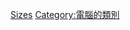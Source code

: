 <noinclude>{{NoteTA
|G1=IT
|G2=Communication
|1=zh-tw:智慧型手錶; zh:-cn:智能手表; zh-hk:智能手錶; zh-sg:智慧手表;
|2=zh-tw:智慧型電視; zh-cn:智能电视; zh-hk:智能電視;
|3=zh-tw:行動運算; zh-cn:移动运算; zh-hk:移動運算;
|4=zh-tw:智慧型微塵; zh-hk:智能微塵;
|5=zh-cn:超级移动电脑;zh-tw:超級行動電腦;zh-hk:超級移動電腦;
|6=zh-cn:智能眼镜; zh-tw:智慧眼鏡; zh-hk:智能眼鏡;
|7=zh-hans:瘦客户端; zh-tw:精簡型用戶端; zh-sg:精简客户端;
}}</noinclude>{{Navbox
  | name      = Computer sizes
  | title     = [[電腦]]的體型（類別）
  | listclass = hlist

  | group1 = 大型
  | list1  = 
* [[超级计算机]]
* [[次超级计算机]]
* [[大型计算机]]

  | group4 = 中小型
  | list4  = 
* [[中型计算机]]
* [[小型计算机]]
* {{link-en|超級小型電腦|Superminicomputer}}
* [[服务器]]

  | group5 = [[微型计算机|微型]]
  | list5  = 

    {{Navbox|child
    | evenodd    = swap
    | groupstyle = font-weight:normal;
    | group1 = [[個人電腦]]、[[移动设备]]與{{le|移动运算|Mobile computing}}
    | list1  = 
      {{Navbox|child
      | evenodd    = swap
      | groupstyle = font-weight:normal;
      | group1 = [[桌上型電腦]]
      | list1  = 
*     [[工作站]]
*     [[電競電腦]]
*     [[家用电脑]]
*     [[一體機]]
*     {{link-en|個人超級電腦|Personal supercomputer}}
*     {{link-en|小主機板|Small form factor}}
**    [[迷你桌上型電腦]]

      | group2 = [[筆記型電腦]]
      | list2  = 
*     [[行動工作站]]
*     [[二合一笔记本]]
*     {{link-en|次筆記型電腦|Subnotebook}}
**    [[小筆電]]
**    [[Smartbook]]
**    [[超極致筆電]]
*     [[超級移動電腦]]
*     [[电竞笔记本电脑]]

      | group3 = [[平板電腦]]
      | list3  = 
*     [[超級行動電腦]]
*     [[二合一平板電腦]]
*     [[行動上網裝置]]
**    [[Internet tablet]]
*     {{link-en|Table computer|Table computer}}

      | group4 = [[微型笔记本电脑|手持式個人電腦]]
      | list4  = 
*     {{link-en|掌上型電腦|Palm-size PC}}
*     {{link-en|Pocket computer|Pocket computer}}

      | group5 = [[个人数码助理|PDA]]
      | list5  = 
*     {{link-en|Electronic organizer|Electronic organizer}}
*     {{link-en|企業數位助理|Enterprise digital assistant}}
*     [[Pocket PC]]

      | group6 = [[移动电话]]
      | list6  = 
*     [[功能型手機]]
*     [[智能手机]]
**    {{link-en|Rugged smartphone|Rugged smartphone}}
*     [[平板手機]]
*     [[可攜式媒體播放器]]

      | group7 = [[计算器]]
      | list7  = 
*     [[科學計算機]]
*     {{link-en|程式計算機|Programmable calculator|程式计算器}}
*     [[图形计算器]]

      | group8 = [[可穿戴式電腦]] 
      | list8  = 
*     [[手錶#電子|電子手錶]]
**    {{link-en|計算機手錶|Calculator watch}}
**    [[智慧型手錶]]
**    {{link-en|GPS手錶|GPS watch|運動手錶}}
**    [[运动追踪器|智慧手環]]
*     {{link-en|Virtual retinal display|Virtual retinal display}}
*     [[智能眼鏡]]
*     {{link-en|智慧指環|Smart ring}}
*     [[頭戴式顯示器]]
**    [[抬頭顯示器]]
}}
    | group2=小型网络计算机
    | list2 =
*     [[瘦客户端]]
*     [[家用伺服器]]
*     [[路由器]]
*     [[网络交换机|交换机]]
*     [[网络附加存储|NAS]]
*     [[防火墙]]
*     [[打印服务器]]

    | group3 = [[電子遊戲機]]
    | list3  = 
*   [[街机]]
*   {{link-en|Arcade cabinet|Arcade cabinet}}
*   [[家用遊戲機]]
*   [[專用遊戲機]]
*   [[微型游戏机]]
*   [[掌上遊戲機]]

    | group4 = 影視用途產品
    | list4  = 
*   [[智能音箱]]
*   [[智能電視]]
*   [[家庭劇院個人電腦]]
*   [[机顶盒]]

    | group5 = 其他[[終端]]裝置
    | list5  = 
* [[互動式資訊服務站|互動式機台]]
** [[多媒體機台]]
* [[工業電腦]]
* [[自动柜员机]]
* [[可移动计算机]]
* [[電子閱讀器]]
* {{link-en|可攜式資料終端機|Portable data terminal}}/{{link-en|可行動式資料終端機|Mobile data terminal}}
* {{link-en|Plug computer|Plug computer}}
    }}

  | group6 = 其他
  | list6  = 
* [[单片机]]
* {{link-en|奈米電腦|Nanocomputer}}
* {{link-en|Pizza box form factor|Pizza box form factor}}
* [[单板机]]
* [[智能微塵]]
* [[無線感測網路]]
* [[模板:主機板規格]]
}}<noinclude>

[[Category:計算機技術模板|Sizes]]
[[Category:電腦的類別]]
</noinclude>